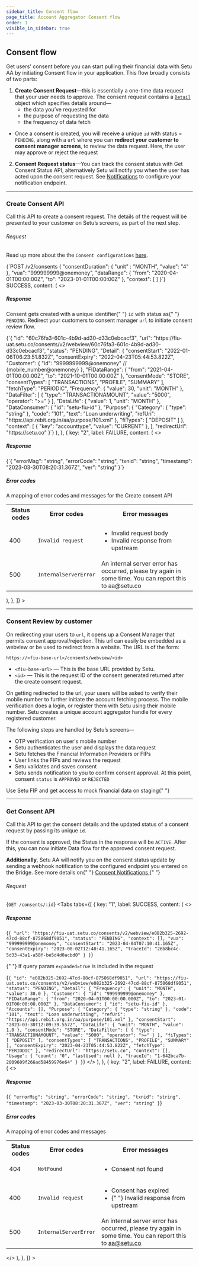 ```yaml
---
sidebar_title: Consent flow
page_title: Account Aggregator Consent flow
order: 1
visible_in_sidebar: true
---
```


## Consent flow

Get users' consent before you can start pulling their financial data with Setu AA by initiating Consent flow in your application. This flow broadly consists of two parts:

1.  **Create Consent Request**—this is essentially a one-time data request that your user needs to approve. The consent request contains a [`Detail`](%28/data/account-aggregator/consent-object%29) object which specifies details around—
    -   the data you’ve requested for
    -   the purpose of requesting the data
    -   the frequency of data fetch

-   Once a consent is created, you will receive a unique `id` with status = `PENDING`, along with a `url` where you can **redirect your customer to consent manager screens**, to review the data request. Here, the user may approve or reject the request

2. **Consent Request status**—You can track the consent status with Get Consent Status API, alternatively Setu will notify you when the user has acted upon the consent request. See [Notifications](/data/account-aggregator/api-integration/notifications) to configure your notification endpoint.

<hr class="primary" />

### Create Consent API

Call this API to create a consent request. The details of the request will be presented to your customer on Setu’s screens, as part of the next step.

###### Request

Read up more about the the `Consent configurations` <a href="/data/account-aggregator/consent-object" target="_blank">here</a>.

<CodeBlockWithCopy language="json">
    {`POST /v2/consents
{ 
  "consentDuration": {
    "unit" : "MONTH", 
    "value": "4"
  },
  "vua":  "999999999@onemoney",
  "dataRange": {
      "from": "2020-04-01T00:00:00Z",
      "to": "2023-01-01T00:00:00Z"
  },
  "context": [
  ]
}`}
</CodeBlockWithCopy>
<Row>
    <Portion desktopSpan="whole">
        <Tabs
            tabs={[
                {
                    key: "1",
                    label: <Badge type="success">SUCCESS</Badge>,
                    content: (
                        <>
                            <h5>Response</h5>
                            <p>
                                Consent gets created with a unique identifier{" "}
                                <code>id</code> with status as{" "}
                                <code>PENDING</code>. Redirect your customers to
                                consent manager <code>url</code> to initiate
                                consent review flow.
                            </p>
                            <CodeBlockWithCopy language="json">
                                {`{
    "id": "60c76fa3-601c-4b9d-ad30-d33c0ebcacf3",
    "url": "https://fiu-uat.setu.co/consents/v2/webview/60c76fa3-601c-4b9d-ad30-d33c0ebcacf3",
    "status": "PENDING",
    "Detail": {
    "consentStart": "2022-01-06T06:23:51.832Z",
    "consentExpiry": "2022-04-23T05:44:53.822Z",
    "Customer": {
        "id": "9999999999@onemoney" // {mobile_number@onemoney}
    },
    "FIDataRange": {
        "from": "2021-04-01T00:00:00Z",
        "to": "2021-10-01T00:00:00Z"
    },
    "consentMode": "STORE",
    "consentTypes": [
        "TRANSACTIONS",
        "PROFILE",
        "SUMMARY"
    ],
    "fetchType": "PERIODIC",
    "Frequency": {
        "value": 30,
        "unit": "MONTH"
    },
    "DataFilter": [
        {
            "type": "TRANSACTIONAMOUNT",
            "value": "5000",
            "operator": ">="
        }
    ],
    "DataLife": {
        "value": 1,
        "unit": "MONTH"
    },
    "DataConsumer": {
        "id": "setu-fiu-id"
    },
    "Purpose": {
        "Category": {
            "type": "string"
        },
        "code": "101",
        "text": "Loan underwriting",
        "refUri": "https://api.rebit.org.in/aa/purpose/101.xml"
    },
    "fiTypes": [
        "DEPOSIT"
    ]
},
"context": 
[
  {
    "key": "accounttype",
    "value": "CURRENT"
  },
],
"redirectUrl": "https://setu.co"
}`}
                            </CodeBlockWithCopy>
                        </>
                    ),
                },
                {
                    key: "2",
                    label: <Badge type="failure">FAILURE</Badge>,
                    content: (
                        <>
                            <h5>Response</h5>
                            <CodeBlockWithCopy language="json">
                                {`{
  "errorMsg": "string",
  "errorCode": "string",
  "txnid": "string",
  "timestamp": "2023-03-30T08:20:31.367Z",
  "ver": "string"
}`}
                            </CodeBlockWithCopy>
                            <h5>Error codes</h5>
                            <p>A mapping of error codes and messages for the Create consent API</p>
                            <table>
                                <tr>
                                    <th>
                                        <strong>Status codes</strong>
                                    </th>
                                    <th>
                                        <strong>Error codes</strong>
                                    </th>
                                    <th>
                                        <strong>Error messages</strong>
                                    </th>
                                </tr>
                                <tr>
                                    <td>400</td>
                                    <td>
                                        <code>Invalid request</code>
                                    </td>
                                    <td>
                                        <ul>
                                            <li>Invalid request body</li>
                                            <li>Invalid response from upstream</li>
                                        </ul>
                                    </td>
                                </tr>
                                <tr>
                                    <td>500</td>
                                    <td>
                                        <code>InternalServerError</code>
                                    </td>
                                    <td>
                                        An internal server error has occurred, please try again in some
                                        time. You can report this to aa@setu.co
                                    </td>
                                </tr>
                            </table>
                        </>
                    ),
                },
            ]}
        ></Tabs>
    </Portion>

</Row>

<hr class="primary" />

### Consent Review by customer

On redirecting your users to `url`, it opens up a Consent Manager that permits consent approval/rejection. This url can easily be embedded as a webview or be used to redirect from a website. The URL is of the form:

`https://<fiu-base-url>/consents/webview/<id>`

-   `<fiu-base-url>` — This is the base URL provided by Setu.
-   `<id>` — This is the request ID of the consent generated returned after the create consent request.

On getting redirected to the url, your users will be asked to verify their mobile number to further initiate the account fetching process. The mobile verification does a login, or register them with Setu using their mobile number. Setu creates a unique account aggregator handle for every registered customer.

The following steps are handled by Setu’s screens—

-   OTP verification on user's mobile number
-   Setu authenticates the user and displays the data request
-   Setu fetches the Financial Information Providers or FIPs
-   User links the FIPs and reviews the request
-   Setu validates and saves consent
-   Setu sends notification to you to confirm consent approval. At this point, consent `status` is `APPROVED` or `REJECTED`

<Callout type="tip">
    Use Setu FIP and get access to mock financial data on staging{" "}
</Callout>

<hr class="primary" />

### Get Consent API

Call this API to get the consent details and the updated status of a consent request by passing its unique `id`.

If the consent is approved, the Status in the response will be `ACTIVE`. After this, you can now initiate Data flow for the approved consent request.

<Callout type="highlight">
    <strong>Additionally</strong>, Setu AA will notify you on the consent status
    update by sending a webhook notification to the configured endpoint you
    entered on the Bridge. See more details on{" "}
    <a href="/data/account-aggregator/api-integration/notifications">
        Consent Notifications
    </a>
</Callout>{" "}

<br />

###### Request

<CodeBlockWithCopy language="json">{` GET /consents/:id `}</CodeBlockWithCopy>
<Row>
    <Portion desktopSpan="whole">
        <Tabs
            tabs={[
                {
                    key: "1",
                    label: <Badge type="success">SUCCESS</Badge>,
                    content: (
                        <>
                            <h5>Response</h5>
                            <CodeBlockWithCopy language="json">
{`{
    "url": "https://fiu-uat.setu.co/consents/v2/webview/e082b325-2692-47cd-88cf-875068df9051",
    "status": "PENDING",
    "context": [],
    "vua": "999999999@onemoney",
    "consentStart": "2023-04-04T07:10:41.165Z",
    "consentExpiry": "2023-08-02T12:40:41.165Z",
    "traceId": "26b8bc4c-5d33-43a1-a58f-be5d4d0acbd0"
}
}`}
                            </CodeBlockWithCopy>
                            <p>
                                {" "}
                                If query param <code>expanded=true</code> is included
                                in the request
                            </p>
                            <CodeBlockWithCopy language="json">
{`{
    "id": "e082b325-2692-47cd-88cf-875068df9051",
    "url": "https://fiu-uat.setu.co/consents/v2/webview/e082b325-2692-47cd-88cf-875068df9051",
    "status": "PENDING",
    "Detail": {
        "Frequency": {
            "unit": "MONTH",
            "value": 30.0
        },
        "Customer": {
            "id": "999999999@onemoney"
        },
        "FIDataRange": {
            "from": "2020-04-01T00:00:00.000Z",
            "to": "2023-01-01T00:00:00.000Z"
        },
        "DataConsumer": {
            "id": "setu-fiu-id"
        },
        "Accounts": [],
        "Purpose": {
            "Category": {
                "type": "string"
            },
            "code": "101",
            "text": "Loan underwriting",
            "refUri": "https://api.rebit.org.in/aa/purpose/101.xml"
        },
        "consentStart": "2023-03-30T12:09:39.557Z",
        "DataLife": {
            "unit": "MONTH",
            "value": 1.0
        },
        "consentMode": "STORE",
        "DataFilter": [
            {
                "type": "TRANSACTIONAMOUNT",
                "value": "5000",
                "operator": ">="
            }
        ],
        "fiTypes": [
            "DEPOSIT"
        ],
        "consentTypes": [
            "TRANSACTIONS",
            "PROFILE",
            "SUMMARY"
        ],
        "consentExpiry": "2023-04-23T05:44:53.822Z",
        "fetchType": "PERIODIC"
    },
    "redirectUrl": "https://setu.co",
    "context": [],
    "Usage": {
        "count": "0",
        "lastUsed": null
    },
    "traceId": "1-642bca7b-2009609f266ad58459976e64"
}
}`}
                            </CodeBlockWithCopy>
                        </>
                    ),
                },
                {
                    key: "2",
                    label: <Badge type="failure">FAILURE</Badge>,
                    content: (
                        <>
                            <h5>Response</h5>
                            <CodeBlockWithCopy language="json">
{`{
  "errorMsg": "string",
  "errorCode": "string",
  "txnid": "string",
  "timestamp": "2023-03-30T08:20:31.367Z",
  "ver": "string"
}`}
                            </CodeBlockWithCopy>
                            <h5>Error codes</h5>
                            <p>A mapping of error codes and messages</p>
                            <table>
                                <tr>
                                    <th>
                                        <strong>Status codes</strong>
                                    </th>
                                    <th>
                                        <strong>Error codes</strong>
                                    </th>
                                    <th>
                                        <strong>Error messages</strong>
                                    </th>
                                </tr>
                                <tr>
                                    <td>404</td>
                                    <td>
                                        <code>NotFound</code>
                                    </td>
                                    <td>
                                        <ul>
                                            <li>Consent not found</li>
                                        </ul>
                                    </td>
                                </tr>
                                <tr>
                                    <td>400</td>
                                    <td>
                                        <code>Invalid request</code>
                                    </td>
                                    <td>
                                        <ul>
                                            <li>Consent has expired</li>
                                            <li>{" "} Invalid response from upstream</li>
                                        </ul>
                                    </td>
                                </tr>
                                <tr>
                                    <td>500</td>
                                    <td>
                                        <code>InternalServerError</code>
                                    </td>
                                    <td>
                                        An internal server error has occurred, please try again in some
                                        time. You can report this to aa@setu.co
                                    </td>
                                </tr>
                            </table>
                        </>
                    ),
                },
            ]}
        ></Tabs>
    </Portion>

</Row>
<WasPageHelpful />
